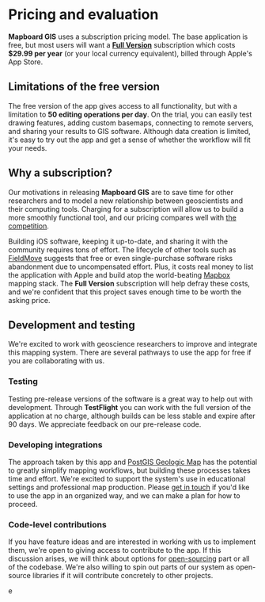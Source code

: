 
# Pricing and evaluation

**Mapboard GIS** uses a subscription pricing model. The base application
is free, but most users will want a <u>**Full Version**</u> subscription which
costs **$29.99 per year** (or your local currency equivalent), billed through Apple's App Store.

## Limitations of the free version

The free version of the app gives access to all functionality, but with a
limitation to **50 editing operations per day**. On the trial, you can easily
test drawing features, adding custom basemaps, connecting to remote servers,
and sharing your results to GIS software. Although data creation is limited,
it's easy to try out the app and get a sense of whether the workflow will fit
your needs.

## Why a subscription?

Our motivations in releasing **Mapboard GIS** are to save time
for other researchers and to model a new relationship between geoscientists
and their computing tools. Charging for a subscription will allow us to
build a more smoothly functional tool, and our pricing compares well with
[the competition](https://touchgis.app).

Building iOS software, keeping it up-to-date, and sharing it with the
community requires tons of effort.
The lifecycle of other tools such as
[FieldMove](https://www.petex.com/products/move-suite/digital-field-mapping/)
suggests that free or even single-purchase software risks abandonment
due to uncompensated effort. Plus, it costs real money to list
the application with Apple and
build atop the world-beating [Mapbox](https://mapbox.com)
mapping stack. The **Full Version** subscription will help defray these
costs, and we're confident
that this project saves enough time to be worth the asking price.

<!--
It remains to be seen whether charging for the use of this product
will allow its development to be sustained, or whether new approaches
(e.g., seeking grant funding) will need to be tried. But we're confident
that this project saves enough time to be worth what we're asking.
-->

## Development and testing

We're excited to work with geoscience researchers to improve and integrate this mapping system.
There are several pathways to use the app for free if you are collaborating with us.

### Testing

Testing pre-release versions of the software is a great way to help out with
development. Through **TestFlight** you can work with the full version of the
application at no charge, although builds can be less stable and expire after
90 days. We appreciate feedback on our pre-release code.

<TestFlightButton />

### Developing integrations

The approach taken by this app and [PostGIS Geologic Map](https://github.com/davenquinn/PostGIS-Geologic-Map)
has the potential to greatly simplify mapping workflows, but building these processes takes
time and effort. We're excited to support
the system's use in educational settings and professional map production.
Please [get in touch](mailto:dev@davenquinn.com) if you'd like to use the app
in an organized way, and we can make a plan for how to proceed.

### Code-level contributions

If you have feature ideas and are interested in working with us to
implement them, we're open to giving access to contribute to the app. If this
discussion arises, we will think about options for
[open-sourcing](/about/interop#open-source) part or all of the codebase.
We're also willing to spin out parts of our system as open-source libraries
if it will contribute concretely to other projects.


e
